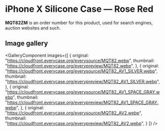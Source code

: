 
# iPhone X Silicone Case — Rose Red

<Callout type='info' emoji='👉🏻'>**MQT82ZM** is an order number for this product, used for search engines, auction websites and such.</Callout>

## Image gallery

<GalleryComponent
    images={[
      {
        original: "https://cloudfront.everycase.org/everysource/MQT82.webp",
        thumbnail: "https://cloudfront.everycase.org/everypreview/MQT82.webp",
      },
      {
        original: "https://cloudfront.everycase.org/everysource/MQT82_AV1_SILVER.webp",
        thumbnail: "https://cloudfront.everycase.org/everypreview/MQT82_AV1_SILVER.webp",
      },
      {
        original: "https://cloudfront.everycase.org/everysource/MQT82_AV1_SPACE_GRAY.webp",
        thumbnail: "https://cloudfront.everycase.org/everypreview/MQT82_AV1_SPACE_GRAY.webp",
      },
      {
        original: "https://cloudfront.everycase.org/everysource/MQT82_AV2.webp",
        thumbnail: "https://cloudfront.everycase.org/everypreview/MQT82_AV2.webp",
      }
    ]}
  />
